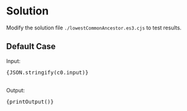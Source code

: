 


<Meta title="Data Structure/Tree/Medium/[236] Lowest Common Ancestor of a Binary Tree/Solution/Javascript" />

# Solution

Modify the solution file `./lowestCommonAncestor.es3.cjs` to test results.

## Default Case

<Canvas withSource="open">
  <Story name="Case 0" parameters={{ docs: { source: { code } } }}>
    <div>
      <div>Input: </div>
      <pre>{JSON.stringify(c0.input)}</pre>
    </div>
    <br />
    <div>
      <div>Output: </div>
      <pre>{printOutput()}</pre>
    </div>
  </Story>
</Canvas>
